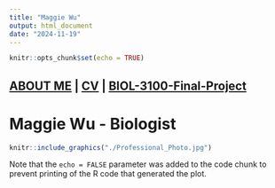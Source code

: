 ```yaml
---
title: "Maggie Wu"
output: html_document
date: "2024-11-19"
---
```


```r
knitr::opts_chunk$set(echo = TRUE)
```

## [ABOUT ME](./about-me) | [CV](./about-me/Fearn_CV.pdf) | [BIOL-3100-Final-Project](./BIOL-3100-Final)##

# **Maggie Wu - Biologist** #

```r
knitr::include_graphics("./Professional_Photo.jpg")
```


Note that the `echo = FALSE` parameter was added to the code chunk to prevent printing of the R code that generated the plot.